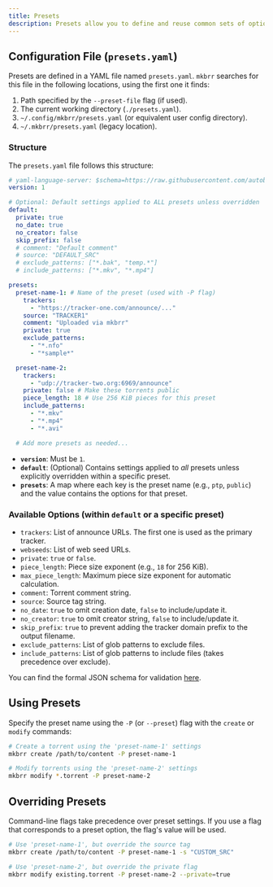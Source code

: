 ```yaml
---
title: Presets
description: Presets allow you to define and reuse common sets of options for creating or modifying torrents. This is particularly useful if you frequently create torrents for specific trackers with consistent settings.
---
```


## Configuration File (`presets.yaml`)

Presets are defined in a YAML file named `presets.yaml`. `mkbrr` searches for this file in the following locations, using the first one it finds:

1.  Path specified by the `--preset-file` flag (if used).
2.  The current working directory (`./presets.yaml`).
3.  `~/.config/mkbrr/presets.yaml` (or equivalent user config directory).
4.  `~/.mkbrr/presets.yaml` (legacy location).

### Structure

The `presets.yaml` file follows this structure:

```yaml
# yaml-language-server: $schema=https://raw.githubusercontent.com/autobrr/mkbrr/main/schema/presets.json
version: 1

# Optional: Default settings applied to ALL presets unless overridden
default:
  private: true
  no_date: true
  no_creator: false
  skip_prefix: false
  # comment: "Default comment"
  # source: "DEFAULT_SRC"
  # exclude_patterns: ["*.bak", "temp.*"]
  # include_patterns: ["*.mkv", "*.mp4"]

presets:
  preset-name-1: # Name of the preset (used with -P flag)
    trackers:
      - "https://tracker-one.com/announce/..."
    source: "TRACKER1"
    comment: "Uploaded via mkbrr"
    private: true
    exclude_patterns:
      - "*.nfo"
      - "*sample*"

  preset-name-2:
    trackers:
      - "udp://tracker-two.org:6969/announce"
    private: false # Make these torrents public
    piece_length: 18 # Use 256 KiB pieces for this preset
    include_patterns:
      - "*.mkv"
      - "*.mp4"
      - "*.avi"

  # Add more presets as needed...
```

-   **`version`**: Must be `1`.
-   **`default`**: (Optional) Contains settings applied to *all* presets unless explicitly overridden within a specific preset.
-   **`presets`**: A map where each key is the preset name (e.g., `ptp`, `public`) and the value contains the options for that preset.

### Available Options (within `default` or a specific preset)

-   `trackers`: List of announce URLs. The first one is used as the primary tracker.
-   `webseeds`: List of web seed URLs.
-   `private`: `true` or `false`.
-   `piece_length`: Piece size exponent (e.g., `18` for 256 KiB).
-   `max_piece_length`: Maximum piece size exponent for automatic calculation.
-   `comment`: Torrent comment string.
-   `source`: Source tag string.
-   `no_date`: `true` to omit creation date, `false` to include/update it.
-   `no_creator`: `true` to omit creator string, `false` to include/update it.
-   `skip_prefix`: `true` to prevent adding the tracker domain prefix to the output filename.
-   `exclude_patterns`: List of glob patterns to exclude files.
-   `include_patterns`: List of glob patterns to include files (takes precedence over exclude).

You can find the formal JSON schema for validation [here](https://raw.githubusercontent.com/autobrr/mkbrr/main/schema/presets.json).

## Using Presets

Specify the preset name using the `-P` (or `--preset`) flag with the `create` or `modify` commands:

```bash
# Create a torrent using the 'preset-name-1' settings
mkbrr create /path/to/content -P preset-name-1

# Modify torrents using the 'preset-name-2' settings
mkbrr modify *.torrent -P preset-name-2
```

## Overriding Presets

Command-line flags take precedence over preset settings. If you use a flag that corresponds to a preset option, the flag's value will be used.

```bash
# Use 'preset-name-1', but override the source tag
mkbrr create /path/to/content -P preset-name-1 -s "CUSTOM_SRC"

# Use 'preset-name-2', but override the private flag
mkbrr modify existing.torrent -P preset-name-2 --private=true
